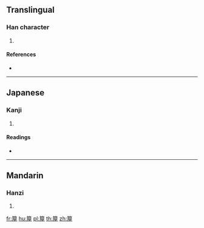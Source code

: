 {{character info/new}}
==Translingual==

===Han character===
{{Han char|rn=118|rad=竹|as=09|sn=15|four=|canj=HSMG,XXHSM}}

# {{defn|Han|sort=竹09}}

====References====
* {{Han ref|kx=0891.090|dkj=26229|dj=1318.180|hdz=52995.130|uh=7BBC|ud=31676}}

----

==Japanese==

===Kanji===
{{ja-kanji|grade=|rs=竹09}}

# {{defn|lang=ja|sort=竹09}}

====Readings====
* {{ja-readings|on=[[おく]] (oku)|kun=[[しげる]] (shigeru)|nanori=}}

----

==Mandarin==

===Hanzi===
{{cmn-hanzi|pin=[[wū]] ([[wu1]])|wg=wu<sup>1</sup>}}

# {{defn|lang=cmn|sort=竹09}}

[[fr:箼]]
[[hu:箼]]
[[pl:箼]]
[[th:箼]]
[[zh:箼]]
